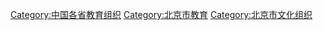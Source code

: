 [[Category:中国各省教育组织|Category:中国各省教育组织]]
[[Category:北京市教育|Category:北京市教育]]
[[Category:北京市文化组织|Category:北京市文化组织]]